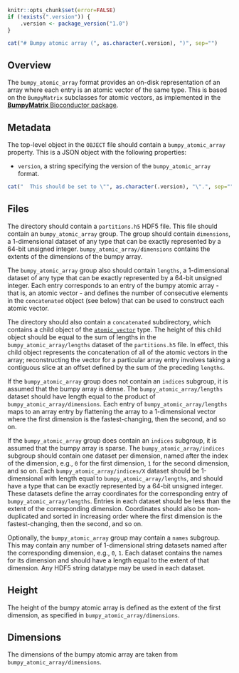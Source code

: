 ```r
knitr::opts_chunk$set(error=FALSE)
if (!exists(".version")) {
    .version <- package_version("1.0")
}
```

```r
cat("# Bumpy atomic array (", as.character(.version), ")", sep="")
```

## Overview

The `bumpy_atomic_array` format provides an on-disk representation of an array where each entry is an atomic vector of the same type.
This is based on the `BumpyMatrix` subclasses for atomic vectors, as implemented in the [**BumpyMatrix** Bioconductor package](https://bioconductor.org/packages/BumpyMatrix).

## Metadata

The top-level object in the `OBJECT` file should contain a `bumpy_atomic_array` property.
This is a JSON object with the following properties:

- `version`, a string specifying the version of the `bumpy_atomic_array` format.
```r
cat("  This should be set to \"", as.character(.version), "\".", sep="")
```

## Files

The directory should contain a `partitions.h5` HDF5 file.
This file should contain an `bumpy_atomic_array` group.
The group should contain `dimensions`, a 1-dimensional dataset of any type that can be exactly represented by a 64-bit unsigned integer.
`bumpy_atomic_array/dimensions` contains the extents of the dimensions of the bumpy array.

The `bumpy_atomic_array` group also should contain `lengths`, a 1-dimensional dataset of any type that can be exactly represented by a 64-bit unsigned integer.
Each entry corresponds to an entry of the bumpy atomic array - that is, an atomic vector -
and defines the number of consecutive elements in the `concatenated` object (see below) that can be used to construct each atomic vector.

The directory should also contain a `concatenated` subdirectory, which contains a child object of the [`atomic_vector`](atomic_vector) type.
The height of this child object should be equal to the sum of lengths in the `bumpy_atomic_array/lengths` dataset of the `partitions.h5` file.
In effect, this child object represents the concatenation of all of the atomic vectors in the array;
reconstructing the vector for a particular array entry involves taking a contiguous slice at an offset defined by the sum of the preceding `lengths`.

If the `bumpy_atomic_array` group does not contain an `indices` subgroup, it is assumed that the bumpy array is dense.
The `bumpy_atomic_array/lengths` dataset should have length equal to the product of `bumpy_atomic_array/dimensions`.
Each entry of `bumpy_atomic_array/lengths` maps to an array entry by flattening the array to a 1-dimensional vector where the first dimension is the fastest-changing, then the second, and so on.

If the `bumpy_atomic_array` group does contain an `indices` subgroup, it is assumed that the bumpy array is sparse.
The `bumpy_atomic_array/indices` subgroup should contain one dataset per dimension, named after the index of the dimension, e.g., `0` for the first dimension, `1` for the second dimension, and so on.
Each `bumpy_atomic_array/indices/X` dataset should be 1-dimensional with length equal to `bumpy_atomic_array/lengths`, and should have a type that can be exactly represented by a 64-bit unsigned integer.
These datasets define the array coordinates for the corresponding entry of `bumpy_atomic_array/lengths`.
Entries in each dataset should be less than the extent of the corresponding dimension.
Coordinates should also be non-duplicated and sorted in increasing order where the first dimension is the fastest-changing, then the second, and so on.

Optionally, the `bumpy_atomic_array` group may contain a `names` subgroup.
This may contain any number of 1-dimensional string datasets named after the corresponding dimension, e.g., `0`, `1`.
Each dataset contains the names for its dimension and should have a length equal to the extent of that dimension.
Any HDF5 string datatype may be used in each dataset.

## Height

The height of the bumpy atomic array is defined as the extent of the first dimension, as specified in `bumpy_atomic_array/dimensions`.

## Dimensions

The dimensions of the bumpy atomic array are taken from `bumpy_atomic_array/dimensions`.
